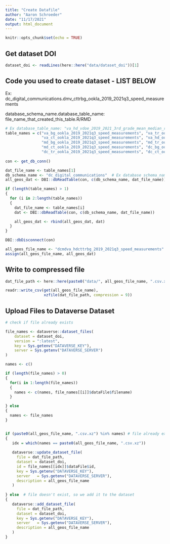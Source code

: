 ```yaml
---
title: "Create Datafile"
author: "Aaron Schroeder"
date: "11/17/2021"
output: html_document
---
```


```r
knitr::opts_chunk$set(echo = TRUE)
```

## Get dataset DOI

```r
dataset_doi <- readLines(here::here("data/dataset_doi"))[1]
```

## Code you used to create dataset - LIST BELOW

Ex: dc_digital_communications.dmv_cttrbg_ookla_2019_2021q3_speed_measurements

database_schema_name.database_table_name: file_name_that_created_this_table.R/RMD


```r

# Ex database_table_name: "va_hd_vdoe_2019_2021_3rd_grade_mean_median_read_score"
table_names = c("va_bg_ookla_2019_2021q3_speed_measurements", "va_tr_ookla_2019_2021q3_speed_measurements",
                "va_ct_ookla_2019_2021q3_speed_measurements", "va_hd_ookla_2019_2021q3_speed_measurements",
                "md_bg_ookla_2019_2021q3_speed_measurements", "md_tr_ookla_2019_2021q3_speed_measurements",
                "md_ct_ookla_2019_2021q3_speed_measurements", "dc_bg_ookla_2019_2021q3_speed_measurements",
                "dc_tr_ookla_2019_2021q3_speed_measurements", "dc_ct_ookla_2019_2021q3_speed_measurements")
    
con <- get_db_conn()

dat_file_name <- table_names[1]
db_schema_name <- "dc_digital_communications"  # Ex database schema_name: dc_education_training
all_geos_dat <- DBI::dbReadTable(con, c(db_schema_name, dat_file_name))  

if (length(table_names) > 1)
{
  for (i in 2:length(table_names))
  { 
    dat_file_name <- table_names[i]
    dat <- DBI::dbReadTable(con, c(db_schema_name, dat_file_name)) 

    all_geos_dat <- rbind(all_geos_dat, dat)  
  }
}

DBI::dbDisconnect(con)

all_geos_file_name <- "dcmdva_hdcttrbg_2019_2021q3_speed_measurements"  #Ex: "va_vdoe_2019_2021_3rd_grade_mean_median_read_score"
assign(all_geos_file_name, all_geos_dat)
```

## Write to compressed file

```r
dat_file_path <- here::here(paste0("data/", all_geos_file_name, ".csv.xz"))

readr::write_csv(get(all_geos_file_name),
                 xzfile(dat_file_path, compression = 9))
```

## Upload Files to Dataverse Dataset

```r

# check if file already exists

file_names <- dataverse::dataset_files(
    dataset = dataset_doi,
    version = ":latest",
    key = Sys.getenv("DATAVERSE_KEY"),
    server = Sys.getenv("DATAVERSE_SERVER")
)

names <- c()

if (length(file_names) > 0)
{
  for(i in 1:length(file_names))
  {
    names <- c(names, file_names[[i]]$dataFile$filename)
  }

} else
{
  names <- file_names
}


if (paste0(all_geos_file_name, ".csv.xz") %in% names) # file already exists, so we update it
{
   idx = which(names == paste0(all_geos_file_name, ".csv.xz"))
  
   dataverse::update_dataset_file(
     file = dat_file_path,
     dataset = dataset_doi,
     id = file_names[[idx]]$dataFile$id,
     key = Sys.getenv("DATAVERSE_KEY"),
     server   = Sys.getenv("DATAVERSE_SERVER"),
     description = all_geos_file_name
   )
   
} else  # file doesn't exist, so we add it to the dataset
{
   dataverse::add_dataset_file(
     file = dat_file_path,
     dataset = dataset_doi,
     key = Sys.getenv("DATAVERSE_KEY"),
     server   = Sys.getenv("DATAVERSE_SERVER"),
     description = all_geos_file_name
   )
}
  
  
```
